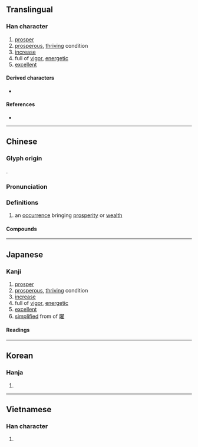 {{also|𫞂}}
{{character info/new}}
==Translingual==

===Han character===
{{Han char|rn=72|rad=日|as=04|sn=8|four=61014|canj=AMG|ids=⿰日王}}

# [[prosper]]
# [[prosperous]], [[thriving]] condition
# [[increase]]
# full of [[vigor]], [[energetic]]
# [[excellent]]

====Derived characters====
* {{l|mul|[[𣶪]], [[𦁽]]}}

====References====
* {{Han ref|kx=0490.240|dkj=13774|dj=0851.240|hdz=21488.040|uh=65FA|ud=26106|bh=A9F4|bd=43508}}

----

==Chinese==
{{zh-forms|alt=暀}}

===Glyph origin===
{{Han etym}}
{{Han compound|日|㞷|t1=sun|c1=s|c2=p|ls=psc|}}.

===Pronunciation===
{{zh-pron
|m=wàng
|c=wong6
|h=pfs=vong
|md=
|mn=ōng
|w=3hhuaan,3hhiaan
|w_note=hhuaan<sup>23</sup> - literary; hhiaan<sup>23</sup> - vernacular
|mc=y
|oc=y
|cat=
}}

===Definitions===
{{zh-hanzi}}

# an [[occurrence]] bringing [[prosperity]] or [[wealth]]

====Compounds====
{{zh-der|健旺|南旺|喜氣旺色|持旺|暢旺|旺盛|打旺壯|旺月|旺銷|旺季|旺相|肝火旺|趙旺|興旺|見旺|陰虛火旺|脈旺}}

----

==Japanese==

===Kanji===
{{ja-kanji|grade=|rs=日04}}

# [[prosper]]
# [[prosperous]], [[thriving]] condition
# [[increase]]
# full of [[vigor]], [[energetic]]
# [[excellent]]
# [[simplified]] from of [[曜]]

====Readings====
{{ja-readings
|goon=おう<わう
|kanon=おう<わう
|kun=うつくし-い, かがや-き, さかん-
}}

----

==Korean==

===Hanja===
{{ko-hanja|hangeul=왕|eumhun=|rv=wang|mr=wang|y=wang}}

# {{defn|lang=ko|sort=日04}}

----

==Vietnamese==

===Han character===
{{vi-hantu|[[vượng]]|rs=日04}}

# {{defn|lang=vi|sort=日04}}